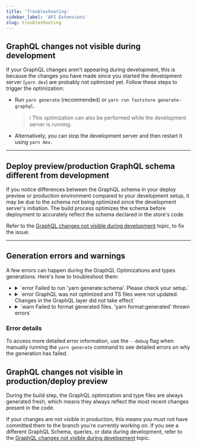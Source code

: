 ```yaml
---
title: 'Troubleshooting'
sidebar_label: 'API Extensions'
slug: troubleshooting
---
```


## GraphQL changes not visible during development

If your GraphQL changes aren't appearing during development, this is because the changes you have made since you started the development server (`yarn dev`) are probably not optimized yet.
Follow these steps to trigger the optimization:

- Run `yarn generate` (recommended) or `yarn run faststore generate-graphql`.

  > ℹ️ This optimization can also be performed while the development server is running.

- Alternatively, you can stop the development server and then restart it using `yarn dev`.

---

## Deploy preview/production GraphQL schema different from development

If you notice differences between the GraphQL schema in your deploy preview or production environment compared to your development setup, it may be due to the schema not being optimized since the development server's initiation.
The build process optimizes the schema before deployment to accurately reflect the schema declared in the store's code.

Refer to the [GraphQL changes not visible during development](/docs/api-extension/troubleshooting#graphql-changes-not-visible-during-development) topic, to fix the issue.

---

## Generation errors and warnings

A few errors can happen during the GraphQL Optimizations and types generations. Here's how to troubleshoot them:

<ul>
<li>
<details>
<summary>`error Failed to run 'yarn generate:schema'. Please check your setup.`</summary>
**- Possible cause:** Malformed files in your GraphQL Schema Extensions definitions.

**- Solution:** Check the graphql files inside the `src/graphql/(vtex or thirdParty)/typeDefs` folders for syntax or definition errors.
</details>
</li>
<li>
<details>
<summary>`error GraphQL was not optimized and TS files were not updated. Changes in the GraphQL layer did not take effect`</summary>
**- Possible Cause:** Malformed files or GraphQL types within your GraphQL layer, including errors in GraphQL Schema Extensions, declared queries, and fragments.

**- Solution:** Check the graphql files inside the `src/graphql/(vtex or thirdParty)/typeDefs` folders and component (.ts, tsx) files declaring queries and fragments in your project for syntax or definition errors.
</details>
</li>
<li>
<details>
<summary>`warn  Failed to format generated files. 'yarn format:generated' thrown errors`</summary>
After generating GraphQL Optimization and types files, they are formatted for readability. This step is recommended but not mandatory. If it fails, your changes to the GraphQL layer will still be visible. Therefore, it is a warning, not an error.
</details>
</li>
</ul>

### Error details

To access more detailed error information, use the `--debug` flag when manually running the `yarn generate` command to see detailed errors on why the generation has failed.

## GraphQL changes not visible in production/deploy preview

During the build step, the GraphQL optimization and type files are always generated fresh, which means they always reflect the most recent changes present in the code.

If your changes are not visible in production, this means you must not have committed them to the branch you're currently working on. If you see a different GraphQL Schema, queries, or data during development, refer to the [GraphQL changes not visible during development](/docs/api-extension/troubleshooting#graphql-changes-not-visible-during-development) topic.
